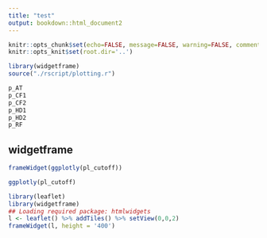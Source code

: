 ```yaml
---
title: "test"
output: bookdown::html_document2
---
```


```r
knitr::opts_chunk$set(echo=FALSE, message=FALSE, warning=FALSE, comment="")
knitr::opts_knit$set(root.dir='..')
```

```r
library(widgetframe)
source("./rscript/plotting.r")
```


```r
p_AT
p_CF1
p_CF2
p_HD1
p_HD2
p_RF
```


## widgetframe

```r
frameWidget(ggplotly(pl_cutoff))
```

```r
ggplotly(pl_cutoff)
```

```r
library(leaflet)
library(widgetframe)
## Loading required package: htmlwidgets
l <- leaflet() %>% addTiles() %>% setView(0,0,2)
frameWidget(l, height = '400')
```

